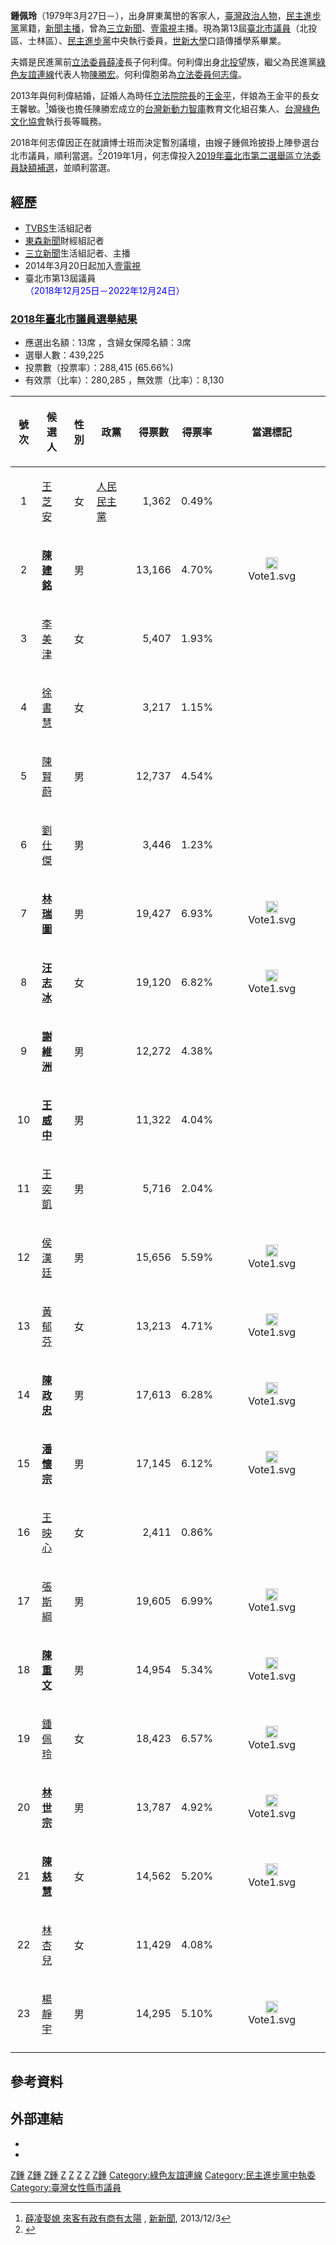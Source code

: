 {{Infobox_officeholder
| name           = 鍾佩玲
| image name     =
| width          = 300px
| party_election = {{DPP}}
|order1          = [[File:Flag_of_Taipei_City.svg|27px]][[臺北市議會|臺北市議會]]第13屆[[臺北市議員|市議員]]
|term_start1     =2018年12月25日
|term_end1       =
| constituency1  =   臺北市第一選舉區<br>（[[北投區|北投區]]、[[士林區|士林區]]）
| sex            = 女
| date of birth  = {{birth_date_and_age|1979|3|27}}
| place of birth = {{TWN}}
| nationality    = {{ROC}}
| party          = {{DPP}}（2018年4月－）
| otherparty     = 
| spouse         = 何利偉
| relatives     = [[陳勝宏|陳勝宏]]（公公）<br/>[[薛凌|薛凌]]（婆婆）<br/>[[何志偉|何志偉]]（配偶之弟）
| education      = [[世新大學|世新大學]]口語傳播學系
| past           = 
* [[TVBS|TVBS]]生活組記者
* [[東森新聞|東森新聞]]財經組記者
* [[三立新聞|三立新聞]]生活組記者、主播
* 2014年3月20日起加入[[壹電視新聞台|壹電視]]
*[[民主進步黨|民主進步黨]]中央執行委員
* 臺北市第13屆議員<br><span style="color: blue;">（2018年12月25日－2022年12月25日）</span>
}}

'''鍾佩玲'''（1979年3月27日－），出身屏東萬巒的客家人，[[臺灣|臺灣]][[政治人物|政治人物]]，[[民主進步黨|民主進步黨]]黨籍，[[新聞主播|新聞主播]]，曾為[[三立新聞|三立新聞]]、[[壹電視|壹電視]]主播。現為第13屆[[臺北市議員|臺北市議員]]（北投區、士林區）、[[民主進步黨|民主進步黨]]中央執行委員，[[世新大學|世新大學]]口語傳播學系畢業。

夫婿是民進黨前[[立法委員|立法委員]][[薛凌|薛凌]]長子何利偉。何利偉出身[[北投|北投]]望族，繼父為民進黨[[綠色友誼連線|綠色友誼連線]]代表人物[[陳勝宏|陳勝宏]]。何利偉胞弟為[[立法委員|立法委員]][[何志偉|何志偉]]。

2013年與何利偉結婚，証婚人為時任[[立法院院長|立法院院長]]的[[王金平|王金平]]，伴娘為王金平的長女王馨敏。<ref>[https://www.new7.com.tw/NewsView.aspx?i=TXT20131127141255EBV 薛凌娶媳 來客有政有商有太陽] {{Wayback|url=https://www.new7.com.tw/NewsView.aspx?i=TXT20131127141255EBV |date=20171224155416 }}, [[新新聞|新新聞]], 2013/12/3</ref>婚後也擔任陳勝宏成立的[[台灣新動力智庫|台灣新動力智庫]]教育文化組召集人、[[台灣綠色文化協會|台灣綠色文化協會]]執行長等職務。

2018年何志偉因正在就讀博士班而決定暫別議壇，由嫂子鍾佩玲披掛上陣參選台北市議員，順利當選。<ref>{{cite news|url=https://www.mirrormedia.mg/story/20171109inv006/|title=壹電視女主播鍾佩玲從政 傳小叔何志偉擬禮讓|publisher=[[鏡週刊|鏡週刊]]|author=黃揚明|date=2017-11-09|accessdate=2020-05-04|archive-date=2021-01-26|archive-url=https://web.archive.org/web/20210126032901/http://www.mirrormedia.mg/story/20171109inv006/|dead-url=no}}</ref>2019年1月，何志偉投入[[2019年臺北市第二選舉區立法委員缺額補選|2019年臺北市第二選舉區立法委員缺額補選]]，並順利當選。

==經歷==
*[[TVBS|TVBS]]生活組記者
*[[東森新聞|東森新聞]]財經組記者
*[[三立新聞|三立新聞]]生活組記者、主播
*2014年3月20日起加入[[壹電視新聞台|壹電視]]
* 臺北市第13屆議員<br><span style="color: blue;">（2018年12月25日－2022年12月24日）</span>


===[[2018年中華民國直轄市議員及縣市議員選舉選舉區投票結果列表※臺北市第一選舉區（北投區、士林區）|2018年臺北市議員選舉結果]]===
* 應選出名額：13席 ，含婦女保障名額：3席
*選舉人數：439,225
*投票數（投票率）：288,415 (65.66%)	
*有效票（比率）：280,285 ，無效票（比率）：8,130
{| class="wikitable sortable"
!號次
!scope="col" class="unsortable"|候選人
!scope="col" class="unsortable"|性別
!scope="col" class="unsortable"|政黨
!scope="col" class="sortable"|得票數
!scope="col" class="sortable"|得票率
!scope="col" class="unsortable"|當選標記
|-
| align="center"|1
| [[王芝安|王芝安]]
| align="center"|女
|  [[人民民主黨_(台灣)|人民民主黨]]
| align="right"|1,362	
| align="right"|0.49%
| align="center"|
|-
| align="center"|2
| '''[[陳建銘|陳建銘]]'''
| align="center"|男
|  {{Nonp}}
| align="right"|13,166	
| align="right"|4.70%
| align="center"|[[File:Vote1.svg|20px]]
|-
| align="center"|3
| [[李美津|李美津]]
| align="center"|女
|  {{Nonp}}
| align="right"|5,407	
| align="right"|1.93%
| align="center"|
|-
| align="center"|4
| [[徐書慧|徐書慧]]
| align="center"|女
|  {{無黨籍}}
| align="right"|3,217		
| align="right"|1.15%
| align="center"|
|-
| align="center"|5
| [[陳賢蔚|陳賢蔚]]
| align="center"|男
|  {{DPP}}
| align="right"|12,737	
| align="right"|4.54%
| align="center"|
|-
| align="center"|6
| [[劉仕傑|劉仕傑]]
| align="center"|男
|  {{社會民主黨}}
| align="right"|3,446		
| align="right"|1.23%
| align="center"|
|-
| align="center"|7
| '''[[林瑞圖|林瑞圖]]'''
| align="center"|男
|  {{Nonp}}
| align="right"|19,427	
| align="right"|6.93%
| align="center"|[[File:Vote1.svg|20px]]
|-
| align="center"|8
| '''[[汪志冰|汪志冰]]'''
| align="center"|女
|  {{KMT}}
| align="right"|19,120	
| align="right"|6.82%
| align="center"|[[File:Vote1.svg|20px]]
|-
| align="center"|9
| '''[[謝維洲|謝維洲]]'''
| align="center"|男
|  {{DPP}}
| align="right"|12,272	
| align="right"|4.38%
| align="center"|
|-
| align="center"|10
| '''[[王威中|王威中]]'''
| align="center"|男
|  {{DPP}}
| align="right"|11,322	
| align="right"|4.04%
| align="center"|
|-
| align="center"|11
| [[王奕凱_(學運人士)|王奕凱]]
| align="center"|男
|  {{無黨籍}}
| align="right"|5,716		
| align="right"|2.04%
| align="center"|
|-
| align="center"|12
| [[侯漢廷|侯漢廷]]
| align="center"|男
|  {{Np}}
| align="right"|15,656	
| align="right"|5.59%
| align="center"|[[File:Vote1.svg|20px]]
|-
| align="center"|13
| [[黃郁芬|黃郁芬]]
| align="center"|女
|  {{時代力量}}
| align="right"|13,213	
| align="right"|4.71%
| align="center"|[[File:Vote1.svg|20px]]
|-
| align="center"|14
| '''[[陳政忠|陳政忠]]'''
| align="center"|男
|  {{無黨籍}}
| align="right"|17,613	
| align="right"|6.28%
| align="center"|[[File:Vote1.svg|20px]]
|-
| align="center"|15
| '''[[潘懷宗|潘懷宗]]'''
| align="center"|男
|  {{Np}}
| align="right"|17,145		
| align="right"|6.12%
| align="center"|[[File:Vote1.svg|20px]]
|-
| align="center"|16
| [[王映心|王映心]]
| align="center"|女
|  {{基進黨}}
| align="right"|2,411	
| align="right"|0.86%
| align="center"|
|-
| align="center"|17
| [[張斯綱|張斯綱]]
| align="center"|男
|  {{KMT}}
| align="right"|19,605	
| align="right"|6.99%
| align="center"|[[File:Vote1.svg|20px]]
|-
| align="center"|18
| '''[[陳重文|陳重文]]'''
| align="center"|男
|  {{KMT}}
| align="right"|14,954	
| align="right"|5.34%
| align="center"|[[File:Vote1.svg|20px]]
|-
| align="center"|19
| [[鍾佩玲|鍾佩玲]]
| align="center"|女
|  {{DPP}}
| align="right"|18,423	
| align="right"|6.57%
| align="center"|[[File:Vote1.svg|20px]]
|-
| align="center"|20
| '''[[林世宗|林世宗]]'''
| align="center"|男
|  {{DPP}}
| align="right"|13,787	
| align="right"|4.92%
| align="center"|[[File:Vote1.svg|20px]]
|-
| align="center"|21
| '''[[陳慈慧|陳慈慧]]'''
| align="center"|女
|  {{DPP}}
| align="right"|14,562	
| align="right"|5.20%
| align="center"|[[File:Vote1.svg|20px]]
|-
| align="center"|22
| [[林杏兒|林杏兒]]
| align="center"|女
|  {{KMT}}
| align="right"|11,429	
| align="right"|4.08%
| align="center"|
|-
| align="center"|23
| [[楊靜宇|楊靜宇]]
| align="center"|男
|  {{無黨籍}}
| align="right"|14,295	
| align="right"|5.10%
| align="center"|[[File:Vote1.svg|20px]]
|-
|}

==參考資料==
{{reflist}}

== 外部連結 ==
*{{facebook|peilin.taipei}}
*{{youtube|channel=UCYMExDEuuySgjbyXzzarcRA}}

{{第13屆臺北市議員}} 

[[Category:鍾姓|Z鍾]]
[[Category:世新大學校友|Z鍾]]
[[Category:台灣女性記者|Z鍾]]
[[Category:台灣電視主播|Z]]
[[Category:三立主播|Z]]
[[Category:TVBS主播|Z]]
[[Category:壹電視主播|Z]]
[[Category:民主進步黨女黨員|Z鍾]]
[[Category:綠色友誼連線|Category:綠色友誼連線]]
[[Category:民主進步黨中執委|Category:民主進步黨中執委]]
[[Category:臺灣女性縣市議員|Category:臺灣女性縣市議員]]